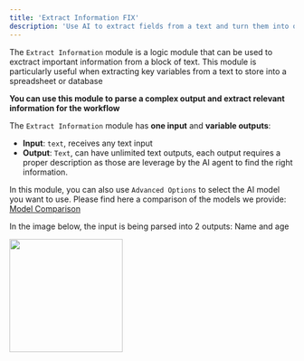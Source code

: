 ```yaml
---
title: 'Extract Information FIX'
description: 'Use AI to extract fields from a text and turn them into outputs'
---
```


The `Extract Information` module is a logic module that can be used to exctract important information from a block of text. This module is particularly useful when extracting key variables from a text to store into a spreadsheet or database

**You can use this module to parse a complex output and extract relevant information for the workflow**

The `Extract Information` module has **one input** and **variable outputs**:

- **Input**: `text`, receives any text input
- **Output**: `Text`, can have unlimited text outputs, each output requires a proper description as those are leverage by the AI agent to find the right information.

In this module, you can also use `Advanced Options` to select the AI model you want to use. Please find here a comparison of the models we provide: [Model Comparison](/content/text)

In the image below, the input is being parsed into 2 outputs: Name and age

<img height="200" src="EI.png" />

